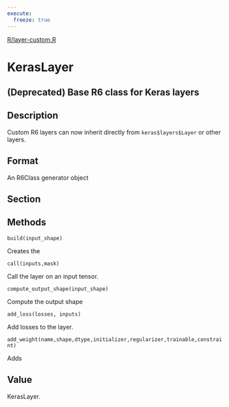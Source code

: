 ```yaml
---
execute:
  freeze: true
---
```


[R/layer-custom.R](https://github.com/rstudio/keras//blob/main/R/layer-custom.R#L24) 

# KerasLayer

## (Deprecated) Base R6 class for Keras layers

## Description
 Custom R6 layers can now inherit directly from `keras$layers$Layer` or other layers. 

## Format
 An R6Class generator object 




## Section

## Methods

   

`build(input_shape)`

Creates the 

 

`call(inputs,mask)`

Call the layer on an input tensor.

 

`compute_output_shape(input_shape)`

Compute the output shape 

 

`add_loss(losses, inputs)`

Add losses to the layer.

 

`add_weight(name,shape,dtype,initializer,regularizer,trainable,constraint)`

Adds 

  

## Value
 KerasLayer. 




